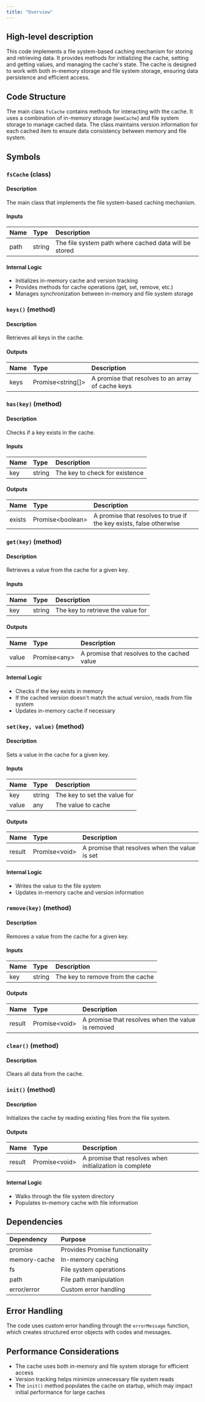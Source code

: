 ```yaml
---
title: "Overview"
---
```


## High-level description
This code implements a file system-based caching mechanism for storing and retrieving data. It provides methods for initializing the cache, setting and getting values, and managing the cache's state. The cache is designed to work with both in-memory storage and file system storage, ensuring data persistence and efficient access.

## Code Structure
The main class `fsCache` contains methods for interacting with the cache. It uses a combination of in-memory storage (`memCache`) and file system storage to manage cached data. The class maintains version information for each cached item to ensure data consistency between memory and file system.

## Symbols

### `fsCache` (class)
#### Description
The main class that implements the file system-based caching mechanism.

#### Inputs
| Name | Type | Description |
|:-----|:-----|:------------|
| path | string | The file system path where cached data will be stored |

#### Internal Logic
- Initializes in-memory cache and version tracking
- Provides methods for cache operations (get, set, remove, etc.)
- Manages synchronization between in-memory and file system storage

### `keys()` (method)
#### Description
Retrieves all keys in the cache.

#### Outputs
| Name | Type | Description |
|:-----|:-----|:------------|
| keys | Promise&lt;string[]&gt; | A promise that resolves to an array of cache keys |

### `has(key)` (method)
#### Description
Checks if a key exists in the cache.

#### Inputs
| Name | Type | Description |
|:-----|:-----|:------------|
| key | string | The key to check for existence |

#### Outputs
| Name | Type | Description |
|:-----|:-----|:------------|
| exists | Promise&lt;boolean&gt; | A promise that resolves to true if the key exists, false otherwise |

### `get(key)` (method)
#### Description
Retrieves a value from the cache for a given key.

#### Inputs
| Name | Type | Description |
|:-----|:-----|:------------|
| key | string | The key to retrieve the value for |

#### Outputs
| Name | Type | Description |
|:-----|:-----|:------------|
| value | Promise&lt;any&gt; | A promise that resolves to the cached value |

#### Internal Logic
- Checks if the key exists in memory
- If the cached version doesn't match the actual version, reads from file system
- Updates in-memory cache if necessary

### `set(key, value)` (method)
#### Description
Sets a value in the cache for a given key.

#### Inputs
| Name | Type | Description |
|:-----|:-----|:------------|
| key | string | The key to set the value for |
| value | any | The value to cache |

#### Outputs
| Name | Type | Description |
|:-----|:-----|:------------|
| result | Promise&lt;void&gt; | A promise that resolves when the value is set |

#### Internal Logic
- Writes the value to the file system
- Updates in-memory cache and version information

### `remove(key)` (method)
#### Description
Removes a value from the cache for a given key.

#### Inputs
| Name | Type | Description |
|:-----|:-----|:------------|
| key | string | The key to remove from the cache |

#### Outputs
| Name | Type | Description |
|:-----|:-----|:------------|
| result | Promise&lt;void&gt; | A promise that resolves when the value is removed |

### `clear()` (method)
#### Description
Clears all data from the cache.

### `init()` (method)
#### Description
Initializes the cache by reading existing files from the file system.

#### Outputs
| Name | Type | Description |
|:-----|:-----|:------------|
| result | Promise&lt;void&gt; | A promise that resolves when initialization is complete |

#### Internal Logic
- Walks through the file system directory
- Populates in-memory cache with file information

## Dependencies
| Dependency | Purpose |
|:-----------|:--------|
| promise | Provides Promise functionality |
| memory-cache | In-memory caching |
| fs | File system operations |
| path | File path manipulation |
| error/error | Custom error handling |

## Error Handling
The code uses custom error handling through the `errorMessage` function, which creates structured error objects with codes and messages.

## Performance Considerations
- The cache uses both in-memory and file system storage for efficient access
- Version tracking helps minimize unnecessary file system reads
- The `init()` method populates the cache on startup, which may impact initial performance for large caches